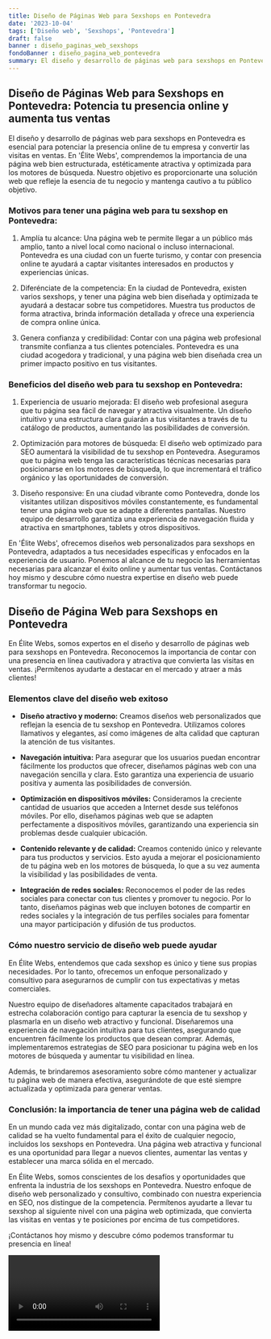 ```yaml
---
title: Diseño de Páginas Web para Sexshops en Pontevedra
date: '2023-10-04'
tags: ['Diseño web', 'Sexshops', 'Pontevedra']
draft: false
banner : diseño_paginas_web_sexshops
fondoBanner : diseño_pagina_web_pontevedra
summary: El diseño y desarrollo de páginas web para sexshops en Pontevedra es esencial para potenciar la presencia online de tu empresa y convertir las visitas en ventas. En 'Élite Webs', comprendemos la importancia de una página web bien estructurada, estéticamente atractiva y optimizada para los motores de búsqueda. Nuestro objetivo es proporcionarte una solución web que refleje la esencia de tu negocio y mantenga cautivo a tu público objetivo.
---
```


## Diseño de Páginas Web para Sexshops en Pontevedra: Potencia tu presencia online y aumenta tus ventas

El diseño y desarrollo de páginas web para sexshops en Pontevedra es esencial para potenciar la presencia online de tu empresa y convertir las visitas en ventas. En 'Élite Webs', comprendemos la importancia de una página web bien estructurada, estéticamente atractiva y optimizada para los motores de búsqueda. Nuestro objetivo es proporcionarte una solución web que refleje la esencia de tu negocio y mantenga cautivo a tu público objetivo.

### Motivos para tener una página web para tu sexshop en Pontevedra:

1. Amplía tu alcance: Una página web te permite llegar a un público más amplio, tanto a nivel local como nacional o incluso internacional. Pontevedra es una ciudad con un fuerte turismo, y contar con presencia online te ayudará a captar visitantes interesados en productos y experiencias únicas.

2. Diferénciate de la competencia: En la ciudad de Pontevedra, existen varios sexshops, y tener una página web bien diseñada y optimizada te ayudará a destacar sobre tus competidores. Muestra tus productos de forma atractiva, brinda información detallada y ofrece una experiencia de compra online única.

3. Genera confianza y credibilidad: Contar con una página web profesional transmite confianza a tus clientes potenciales. Pontevedra es una ciudad acogedora y tradicional, y una página web bien diseñada crea un primer impacto positivo en tus visitantes.

### Beneficios del diseño web para tu sexshop en Pontevedra:

1. Experiencia de usuario mejorada: El diseño web profesional asegura que tu página sea fácil de navegar y atractiva visualmente. Un diseño intuitivo y una estructura clara guiarán a tus visitantes a través de tu catálogo de productos, aumentando las posibilidades de conversión.

2. Optimización para motores de búsqueda: El diseño web optimizado para SEO aumentará la visibilidad de tu sexshop en Pontevedra. Aseguramos que tu página web tenga las características técnicas necesarias para posicionarse en los motores de búsqueda, lo que incrementará el tráfico orgánico y las oportunidades de conversión.

3. Diseño responsive: En una ciudad vibrante como Pontevedra, donde los visitantes utilizan dispositivos móviles constantemente, es fundamental tener una página web que se adapte a diferentes pantallas. Nuestro equipo de desarrollo garantiza una experiencia de navegación fluida y atractiva en smartphones, tablets y otros dispositivos.

En 'Élite Webs', ofrecemos diseños web personalizados para sexshops en Pontevedra, adaptados a tus necesidades específicas y enfocados en la experiencia de usuario. Ponemos al alcance de tu negocio las herramientas necesarias para alcanzar el éxito online y aumentar tus ventas. Contáctanos hoy mismo y descubre cómo nuestra expertise en diseño web puede transformar tu negocio.

<GifSeo />

<Cta />

## Diseño de Página Web para Sexshops en Pontevedra

En Élite Webs, somos expertos en el diseño y desarrollo de páginas web para sexshops en Pontevedra. Reconocemos la importancia de contar con una presencia en línea cautivadora y atractiva que convierta las visitas en ventas. ¡Permítenos ayudarte a destacar en el mercado y atraer a más clientes!

### Elementos clave del diseño web exitoso

- **Diseño atractivo y moderno:** Creamos diseños web personalizados que reflejan la esencia de tu sexshop en Pontevedra. Utilizamos colores llamativos y elegantes, así como imágenes de alta calidad que capturan la atención de tus visitantes.

- **Navegación intuitiva:** Para asegurar que los usuarios puedan encontrar fácilmente los productos que ofrecer, diseñamos páginas web con una navegación sencilla y clara. Esto garantiza una experiencia de usuario positiva y aumenta las posibilidades de conversión.

- **Optimización en dispositivos móviles:** Consideramos la creciente cantidad de usuarios que acceden a Internet desde sus teléfonos móviles. Por ello, diseñamos páginas web que se adapten perfectamente a dispositivos móviles, garantizando una experiencia sin problemas desde cualquier ubicación.

- **Contenido relevante y de calidad:** Creamos contenido único y relevante para tus productos y servicios. Esto ayuda a mejorar el posicionamiento de tu página web en los motores de búsqueda, lo que a su vez aumenta la visibilidad y las posibilidades de venta.

- **Integración de redes sociales:** Reconocemos el poder de las redes sociales para conectar con tus clientes y promover tu negocio. Por lo tanto, diseñamos páginas web que incluyen botones de compartir en redes sociales y la integración de tus perfiles sociales para fomentar una mayor participación y difusión de tus productos.

### Cómo nuestro servicio de diseño web puede ayudar

En Élite Webs, entendemos que cada sexshop es único y tiene sus propias necesidades. Por lo tanto, ofrecemos un enfoque personalizado y consultivo para asegurarnos de cumplir con tus expectativas y metas comerciales.

Nuestro equipo de diseñadores altamente capacitados trabajará en estrecha colaboración contigo para capturar la esencia de tu sexshop y plasmarla en un diseño web atractivo y funcional. Diseñaremos una experiencia de navegación intuitiva para tus clientes, asegurando que encuentren fácilmente los productos que desean comprar. Además, implementaremos estrategias de SEO para posicionar tu página web en los motores de búsqueda y aumentar tu visibilidad en línea.

Además, te brindaremos asesoramiento sobre cómo mantener y actualizar tu página web de manera efectiva, asegurándote de que esté siempre actualizada y optimizada para generar ventas.

### Conclusión: la importancia de tener una página web de calidad

En un mundo cada vez más digitalizado, contar con una página web de calidad se ha vuelto fundamental para el éxito de cualquier negocio, incluidos los sexshops en Pontevedra. Una página web atractiva y funcional es una oportunidad para llegar a nuevos clientes, aumentar las ventas y establecer una marca sólida en el mercado.

En Élite Webs, somos conscientes de los desafíos y oportunidades que enfrenta la industria de los sexshops en Pontevedra. Nuestro enfoque de diseño web personalizado y consultivo, combinado con nuestra experiencia en SEO, nos distingue de la competencia. Permítenos ayudarte a llevar tu sexshop al siguiente nivel con una página web optimizada, que convierta las visitas en ventas y te posiciones por encima de tus competidores.

¡Contáctanos hoy mismo y descubre cómo podemos transformar tu presencia en línea!

<Video />

<CtaBot job='Sexshops' city='Pontevedra'/>

<Gmaps query='Pontevedra+españa+maps' />